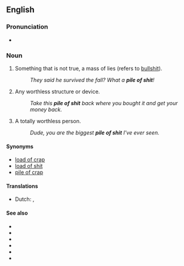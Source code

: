 ==English==

===Pronunciation===
* {{audio|en|En-au-pile of shit.ogg|Audio (AU)}}

===Noun===
{{en-noun|piles of shit}}

# {{lb|en|vulgar|slang}} Something that is not true, a mass of lies (refers to [[bullshit]]).
#: ''They said he survived the fall? What a '''pile of shit'''!''
# {{lb|en|vulgar|slang}} Any worthless structure or device.
#: ''Take this '''pile of shit''' back where you bought it and get your money back.''
# {{lb|en|vulgar|slang}} A totally worthless person.
#: ''Dude, you are the biggest '''pile of shit''' I've ever seen.''

====Synonyms====
*[[load of crap]]
*[[load of shit]]
*[[pile of crap]]

====Translations====
{{trans-top|worthless structure or device}}
* Dutch: {{t+|nl|schijtzooi}}, {{t+|nl|shitzooi}}
{{trans-mid}}
{{trans-bottom}}

====See also====
* {{l|en|shitbag}}
* {{l|en|bullshit}}
* {{l|en|shit}}
* {{l|en|bullcrap}}
* {{l|en|horseshit}}
* {{l|en|turd}}